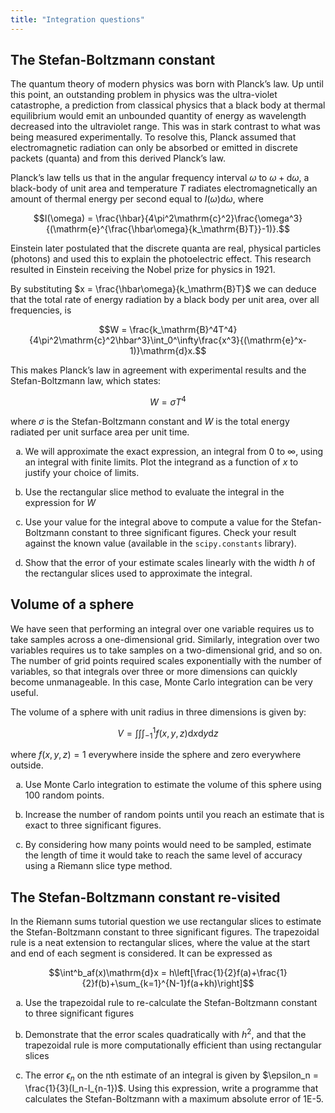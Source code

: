 ```yaml
---
title: "Integration questions"
---
```


## The Stefan-Boltzmann constant

The quantum theory of modern physics was born with Planck's law. Up until this point, an outstanding problem in physics was the ultra-violet catastrophe, a prediction from classical physics that a black body at thermal equilibrium would emit an unbounded quantity of energy as wavelength decreased into the ultraviolet range. This was in stark contrast to what was being measured experimentally. To resolve this, Planck assumed that electromagnetic radiation can only be absorbed or emitted in discrete packets (quanta) and from this derived Planck's law. 

Planck's law tells us that in the angular frequency interval $\omega$ to $\omega+\mathrm{d}\omega$, a black-body of unit area and temperature $T$ radiates electromagnetically an amount of thermal energy per second equal to $I(\omega)\mathrm{d}\omega$, where

$$I(\omega) = \frac{\hbar}{4\pi^2\mathrm{c}^2}\frac{\omega^3}{(\mathrm{e}^{\frac{\hbar\omega}{k_\mathrm{B}T}}-1)}.$$

Einstein later postulated that the discrete quanta are real, physical particles (photons) and used this to explain the photoelectric effect. This research resulted in Einstein receiving the Nobel prize for physics in 1921.

By substituting $x = \frac{\hbar\omega}{k_\mathrm{B}T}$ we can deduce that the total rate of energy radiation by a black body per unit area, over all frequencies, is

$$W = \frac{k_\mathrm{B}^4T^4}{4\pi^2\mathrm{c}^2\hbar^3}\int_0^\infty\frac{x^3}{(\mathrm{e}^x-1)}\mathrm{d}x.$$

This makes Planck's law in agreement with experimental results and the Stefan-Boltzmann law, which states:

$$W = \sigma T^4$$

where $\sigma$ is the Stefan-Boltzmann constant and $W$ is the total energy radiated per unit surface area per unit time.

a) We will approximate the exact expression, an integral from 0 to $\infty$, using an integral with finite limits. Plot the integrand as a function of $x$ to justify your choice of limits.

b) Use the rectangular slice method to evaluate the integral in the expression for $W$

c) Use your value for the integral above to compute a value for the Stefan-Boltzmann constant to three significant figures. Check your result against the known value (available in the `scipy.constants` library).

d) Show that the error of your estimate scales linearly with the width $h$ of the rectangular slices used to approximate the integral.

## Volume of a sphere

We have seen that performing an integral over one variable requires us to take samples across a one-dimensional grid. Similarly, integration over two variables requires us to take samples on a two-dimensional grid, and so on. The number of grid points required scales exponentially with the number of variables, so that integrals over three or more dimensions can quickly become unmanageable. In this case, Monte Carlo integration can be very useful.

The volume of a sphere with unit radius in three dimensions is given by:

$$V = \int\int\int_{-1}^1f(x,y,z)\mathrm{d}x\mathrm{d}y\mathrm{d}z$$

where $f(x,y,z)=1$ everywhere inside the sphere and zero everywhere outside.

a) Use Monte Carlo integration to estimate the volume of this sphere using 100 random points. 

b) Increase the number of random points until you reach an estimate that is exact to three significant figures.

c) By considering how many points would need to be sampled, estimate the length of time it would take to reach the same level of accuracy using a Riemann slice type method.

## The Stefan-Boltzmann constant re-visited

In the Riemann sums tutorial question we use rectangular slices to estimate the Stefan-Boltzmann constant to three significant figures. The trapezoidal rule is a neat extension to rectangular slices, where the value at the start and end of each segment is considered. It can be expressed as

$$\int^b_af(x)\mathrm{d}x = h\left[\frac{1}{2}f(a)+\frac{1}{2}f(b)+\sum_{k=1}^{N-1}f(a+kh)\right]$$

a) Use the trapezoidal rule to re-calculate the Stefan-Boltzmann constant to three significant figures

b) Demonstrate that the error scales quadratically with $h^2$, and that the trapezoidal rule is more computationally efficient than using rectangular slices

c) The error $\epsilon_n$ on the nth estimate of an integral is given by $\epsilon_n = \frac{1}{3}(I_n-I_{n-1})$. Using this expression, write a programme that calculates the Stefan-Boltzmann with a maximum absolute error of 1E-5.

